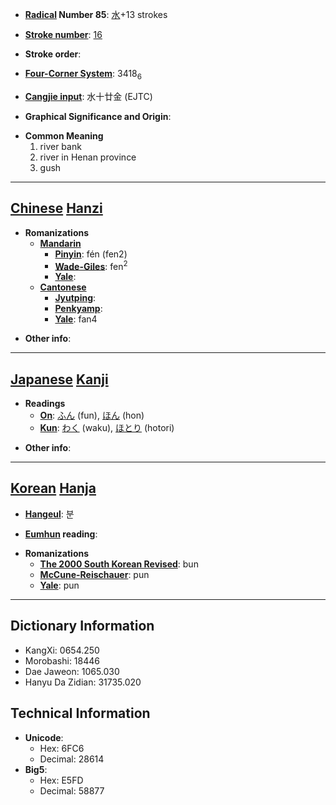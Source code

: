 * '''[[Wiktionary:Chinese radical index| Radical]] Number 85''': [[Wiktionary:Chinese radical index 水|水]]+13 strokes

* '''[[Wiktionary:Chinese total strokes index|Stroke number]]''': [[Wiktionary:Chinese total strokes index 16|16]]

* '''Stroke order''': 

* '''[[Wiktionary:Chinese four corner index|Four-Corner System]]''': 3418<sub>6</sub>

* '''[[Wiktionary:Chinese Cangjie index|Cangjie input]]''': 水十廿金 (EJTC)

* '''Graphical Significance and Origin''': 

* '''Common Meaning'''
*#river bank
*# river in Henan province
*# gush


----

== [[Chinese]] [[Hanzi]] ==

* '''Romanizations'''
** '''[[Mandarin]]'''
*** '''[[Pinyin]]''': fén (fen2)
*** '''[[Wade-Giles]]''': fen<sup>2</sup>
*** '''[[Yale]]''': 
** '''[[Cantonese]]'''
*** '''[[Jyutping]]''':
*** '''[[Penkyamp]]''': 
*** '''[[Yale]]''': fan4

* '''Other info''': 

----

== [[Japanese]] [[Kanji]] ==

* '''Readings'''
** '''[[On]]''': [[ふん]] (fun), [[ほん]] (hon)
** '''[[Kun]]''': [[わく]] (waku), [[ほとり]] (hotori)

* '''Other info''':  

----

== [[Korean]] [[Hanja]] ==

* '''[[Hangeul]]''': 분

* '''[[Eumhun]] reading''': 

* '''Romanizations'''
** '''[[The 2000 South Korean Revised Romanization|The 2000 South Korean Revised]]''': bun
** '''[[McCune-Reischauer]]''': pun
** '''[[Yale]]''': pun

----

== Dictionary Information ==

* KangXi: 0654.250
* Morobashi: 18446
* Dae Jaweon: 1065.030
* Hanyu Da Zidian: 31735.020

== Technical Information ==

* '''Unicode''':
** Hex: 6FC6
** Decimal: 28614
* '''Big5''':
** Hex: E5FD
** Decimal: 58877